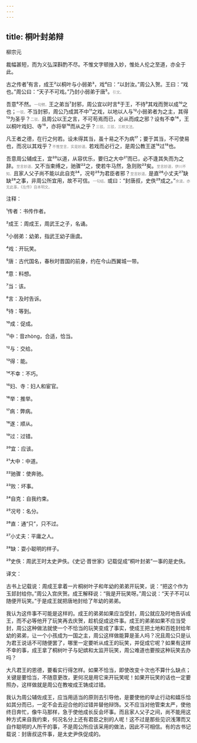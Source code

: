 ```yaml
---
---
---
```

title: 桐叶封弟辩
---




柳宗元





裁幅甚短，而为义弘深斟酌不尽。不惟文字顿挫入妙，惟处人伦之至道，亦全于此。





古之传者¹有言，成王²以桐叶与小弱弟³，戏⁴曰：“以封汝。”周公入贺。王曰：“戏也。”周公曰：“天子不可戏。”乃封小弱弟于唐⁵。<font color=gray size=0.8rem>引文。</font>

吾意⁶不然。<font color=gray size=0.8rem>一句劈。</font>王之弟当⁷封邪，周公宜以时言⁸于王，不待⁹其戏而贺以成¹⁰之也；<font color=gray size=0.8rem>一驳。</font>不当封邪，周公乃成其不中¹¹之戏，以地以人与¹²小弱弟者为之主，其得¹³为圣乎？<font color=gray size=0.8rem>二驳。</font>且周公以王之言，不可苟焉而已，必从而成之邪？设有不幸¹⁴，王以桐叶戏妇、寺¹⁵，亦将举¹⁶而从之乎？<font color=gray size=0.8rem>三驳。三驳，三样文法。</font>

凡王者之德，在行之何若。设未得其当，虽十易之不为病¹⁷；要于其当，不可使易也，而况以其戏乎？<font color=gray size=0.8rem>不惟至言，实是妙道。</font>若戏而必行之，是周公教王遂¹⁸过¹⁹也。

吾意周公辅成王，宜²⁰以道，从容优乐，要归之大中²¹而已，必不逢其失而为之辞。<font color=gray size=0.8rem>至言妙道。</font>又不当束缚之，驰骤²²之，使若牛马然，急则败²³矣。<font color=gray size=0.8rem>至言妙道，伊川不知。</font>且家人父子尚不能以此自克²⁴，况号²⁵为君臣者邪？<font color=gray size=0.8rem>至言妙道。</font>是直²⁶小丈夫²⁷缺缺²⁸之事，非周公所宜用，故不可信。<font color=gray size=0.8rem>一句结。</font>或曰：“封唐叔，史佚²⁹成之。”<font color=gray size=0.8rem>余波。亦无此事，《左传》自本明文。</font>

注释：

¹传者：书传作者。

²成王：周成王，周武王之子，名诵。

³小弱弟：幼弟，指武王幼子唐虞。

⁴戏：开玩笑。

⁵唐：古代国名，春秋时晋国的前身，约在今山西翼城一带。

⁶意：料想。

⁷当：该。

⁸言：及时告诉。

⁹待：等到。

¹⁰成：促成。

¹¹中：音zhòng，合适，恰当。

¹²与：交给。

¹³得：能。

¹⁴不幸：不巧。

¹⁵妇、寺：妇人和宦官。

¹⁶举：推举。

¹⁷病：弊病。

¹⁸遂：顺从。

¹⁹过：过错。

²⁰宜：应该。

²¹大中：中道。

²²驰骤：使奔驰。

²³败：坏事。

²⁴自克：自我约束。

²⁵况号：名分。

²⁶直：通“只”，只不过。

²⁷小丈夫：平庸之人。

²⁸缺：耍小聪明的样子。

²⁹史佚：周武王时太史尹佚。《史记·晋世家》记载促成“桐叶封弟”一事的是史佚。

译文：

古书上记载说：周成王拿着一片桐树叶子和年幼的弟弟开玩笑，说：“把这个作为玉邽封给你。”周公入宫庆贺。成王解释说：“我是开玩笑呀。”周公说：“天子不可以随便开玩笑。”于是成王就把唐地封给了年幼的弟弟。

我认为这件事不可能是这样的。成王的弟弟如果应当受封，周公就应及时地告诉成王，而不必等他开了玩笑再去庆贺，趁机促成这件事。成王的弟弟如果不应当受封，周公这种做法就使一个不恰当的玩笑变成了事实，使成王把土地和百姓封给年幼的弟弟，让一个小孩成为一国之主，周公这样做能算是圣人吗？况且周公只是认为君王说话不可随便罢了，哪里一定要听从成王的玩笑，并促成它呢？如果有这样不幸的事，成王拿了桐树叶子与妃嫔和太监开玩笑，周公难道也要按这种玩笑去办吗？

大凡君王的恩德，要看实行得怎样。如果不恰当，即使改变十次也不算什么缺点；关键是要恰当，不随意更改，更何况是用它来开玩笑呢！如果开玩笑的话也一定要照办，这样做就是周公在教唆成王铸成过错。

我认为周公辅佐成王，应当用适当的原则去引导他，是要使他的举止行动和嬉乐恰如其分而已，一定不会去迎合他的过错并替他辩饰。又不应当对他管束太严，使他终日奔忙，像牛马那样，急于使他成长反会坏事。而且家人父子之间，尚不能用这种方式来自我约束，何况名分上还有君臣之别的人呢！这不过是那些见识浅薄而又自作聪明的人所干的事，不是周公所应该采用的做法，因此不可相信。有的古书记载说：封唐叔这件事，是太史尹佚促成的。